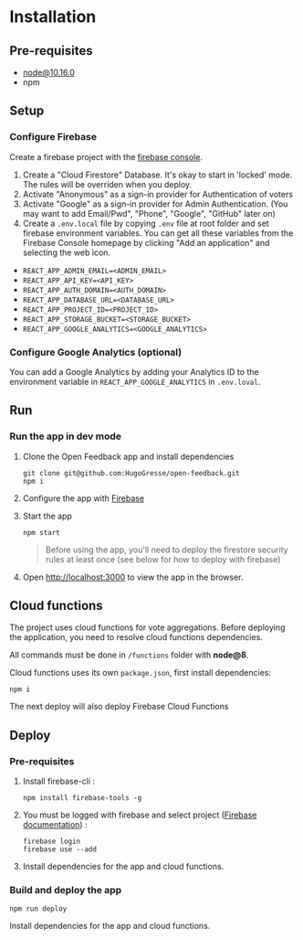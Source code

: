 # Installation

## Pre-requisites

- node@10.16.0 
- npm

## Setup

### Configure Firebase
Create a firebase project with the [firebase console](https://console.firebase.google.com).

1. Create a "Cloud Firestore" Database. It's okay to start in 'locked' mode. The rules will be overriden when you deploy.
2. Activate "Anonymous" as a sign-in provider for Authentication of voters
3. Activate "Google" as a sign-in provider for Admin Authentication. (You may want to add Email/Pwd", "Phone", "Google", "GitHub" later on)
4. Create a `.env.local` file by copying `.env` file at root folder and set firebase environment variables. You can get all these variables from the Firebase Console homepage by clicking "Add an application" and selecting the web icon.

  * `REACT_APP_ADMIN_EMAIL=<ADMIN_EMAIL>`
  * `REACT_APP_API_KEY=<API_KEY>`
  * `REACT_APP_AUTH_DOMAIN=<AUTH_DOMAIN>`
  * `REACT_APP_DATABASE_URL=<DATABASE_URL>`
  * `REACT_APP_PROJECT_ID=<PROJECT_ID>`
  * `REACT_APP_STORAGE_BUCKET=<STORAGE_BUCKET>`
  * `REACT_APP_GOOGLE_ANALYTICS=<GOOGLE_ANALYTICS>`


### Configure Google Analytics (optional)
You can add a Google Analytics by adding your Analytics ID to the environment variable in `REACT_APP_GOOGLE_ANALYTICS` in `.env.loval`.

## Run

### Run the app in dev mode


1. Clone the Open Feedback app and install dependencies  
    ```
    git clone git@github.com:HugoGresse/open-feedback.git
    npm i
    ```
2. Configure the app with [Firebase](#configure-firebase)  
3. Start the app
    ```
    npm start
    ```
    
    >Before using the app, you'll need to deploy the firestore security rules at least once (see below for how to deploy with firebase)
    
4. Open [http://localhost:3000](http://localhost:3000) to view the app in the browser.

## Cloud functions

The project uses cloud functions for vote aggregations. Before deploying the application, you need to resolve cloud functions dependencies.

All commands must be done in `/functions` folder with **node@8**.

Cloud functions uses its own `package.json`, first install dependencies:
```
npm i
```

The next deploy will also deploy Firebase Cloud Functions

## Deploy

### Pre-requisites
1. Install firebase-cli :
    ```
    npm install firebase-tools -g
    ```
    
2. You must be logged with firebase and select project ([Firebase documentation](https://firebase.google.com/docs/web)) :
    ```
    firebase login
    firebase use --add
    ```
3. Install dependencies for the app and cloud functions.

### Build and deploy the app
    
```
npm run deploy
```

Install dependencies for the app and cloud functions.

